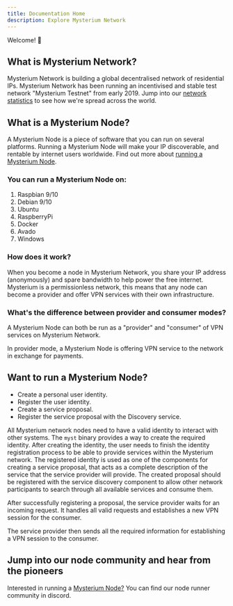 ```yaml
---
title: Documentation Home
description: Explore Mysterium Network
---
```



Welcome! 👋

## What is Mysterium Network?

Mysterium Network is building a global decentralised network of residential IPs. Mysterium Network has been running an incentivised and stable test network "Mysterium Testnet" from early 2019. Jump into our <a href="https://testnet2.mysterium.network/network">network statistics</a> to see how we're spread across the world.

## What is a Mysterium Node?
A Mysterium Node is a piece of software that you can run on several platforms. Running a Mysterium Node will make your IP discoverable, and rentable by internet users worldwide. Find out more about <a href= "https://mysterium.network/node/">running a Mysterium Node</a>.

### You can run a Mysterium Node on:

1. Raspbian 9/10
2. Debian 9/10
3. Ubuntu
4. RaspberryPi
5. Docker
6. Avado
7. Windows

### How does it work?

When you become a node in Mysterium Network, you share your IP address (anonymously) and spare bandwidth to help power the free internet. Mysterium is a permissionless network, this means that any node can become a provider and offer VPN services with their own infrastructure.

### What's the difference between provider and consumer modes?

A Mysterium Node can both be run as a "provider" and "consumer" of VPN services on Mysterium Network.

In provider mode, a Mysterium Node is offering VPN service to the network in exchange for payments.

## Want to run a Mysterium Node?
- Create a personal user identity.
- Register the user identity.
- Create a service proposal.
- Register the service proposal with the Discovery service.

All Mysterium network nodes need to have a valid identity to interact with other systems. The `myst` binary provides a way to create the required identity. After creating the identity, the user needs to finish the identity registration process to be able to provide services within the Mysterium network. The registered identity is used as one of the components for creating a service proposal, that acts as a complete description of the service that the service provider will provide. The created proposal should be registered with the service discovery component to allow other network participants to search through all available services and consume them.

After successfully registering a proposal, the service provider waits for an incoming request. It handles all valid requests and establishes a new VPN session for the consumer.

The service provider then sends all the required information for establishing a VPN session to the consumer.

## Jump into our node community and hear from the pioneers

Interested in running a <a href="https://discord.com/invite/n3vtSwc">Mysterium Node?</a> You can find our node runner community in discord.


